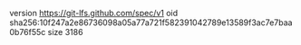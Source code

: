 version https://git-lfs.github.com/spec/v1
oid sha256:10f247a2e86736098a05a77a721f582391042789e13589f3ac7e7baa0b76f55c
size 3186
